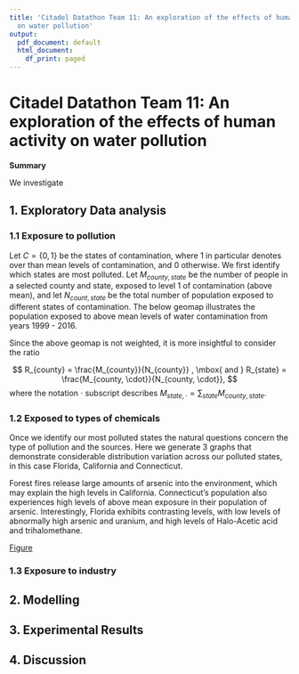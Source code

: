 ```yaml
---
title: 'Citadel Datathon Team 11: An exploration of the effects of human activity
  on water pollution'
output:
  pdf_document: default
  html_document:
    df_print: paged
---
```


# Citadel Datathon Team 11: An exploration of the effects of human activity on water pollution

**Summary**

We investigate

## 1. Exploratory Data analysis

### 1.1 Exposure to pollution

Let $C = \{0,1\}$ be the states of contamination, where 1 in particular denotes over than mean levels of contamination, and 0 otherwise. We first identify which states are most polluted. Let $M_{county,state}$ be the number of people in a selected county and state, exposed to level 1 of contamination (above mean), and let $N_{count,state}$ be the total number of population exposed to different states of contamination. The below geomap illustrates the population exposed to above mean levels of water contamination from years 1999 - 2016.


Since the above geomap is not weighted, it is more insightful to consider the ratio

$$
R_{county} = \frac{M_{county}}{N_{county}} , \mbox{ and } R_{state} = \frac{M_{county, \cdot}}{N_{county, \cdot}},
$$
where the notation $\cdot$ subscript describes $M_{state, \cdot} = \sum_{state} M_{county, state}$.

### 1.2 Exposed to types of chemicals

Once we identify our most polluted states the natural questions concern the type of pollution and the sources. Here we generate 3 graphs that demonstrate considerable distribution variation across our polluted states, in this case Florida, California and Connecticut.

Forest fires release large amounts of arsenic into the environment, which may explain the high levels in California. Connecticut’s population also experiences high levels of above mean exposure in their population of arsenic. Interestingly, Florida exhibits contrasting levels, with low levels of abnormally high arsenic and uranium, and high levels of Halo-Acetic acid and trihalomethane. 

[Figure]("./img/Pollutant_Levels_3State.png")


### 1.3 Exposure to industry 


## 2. Modelling

## 3. Experimental Results

## 4. Discussion





